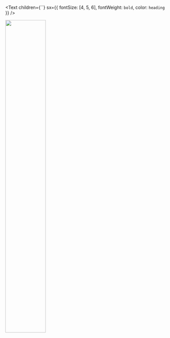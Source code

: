 <Text children={``} sx={{ fontSize: [4, 5, 6], fontWeight: `bold`, color: `heading` }} />
<div sx={{ width: `100%`, textAlign: `center` }}>
	<img
		style={{ display: `block`, margin: `auto`, borderRadius: 6, filter: `drop-shadow(0px 27px 11px #c0c0c0)` }}
		width="50%"
		src="https://cdn.pixabay.com/photo/2018/05/15/17/49/dont-give-up-3403779_1280.jpg"
	/>
</div>
